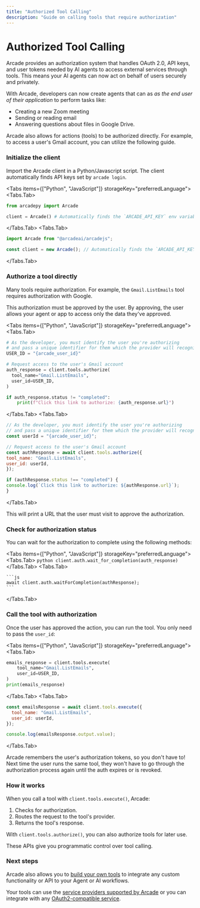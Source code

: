 ```yaml
---
title: "Authorized Tool Calling"
description: "Guide on calling tools that require authorization"
---
```


# Authorized Tool Calling

Arcade provides an authorization system that handles OAuth 2.0, API keys, and user tokens needed by AI agents to access external services through tools. This means your AI agents can now act on behalf of users securely and privately.

With Arcade, developers can now create agents that can as _as the end user of their application_ to perform tasks like:

- Creating a new Zoom meeting
- Sending or reading email
- Answering questions about files in Google Drive.

Arcade also allows for actions (tools) to be authorized directly. For example, to access a user's Gmail account, you can utilize the following guide.


<Steps>

### Initialize the client

Import the Arcade client in a Python/Javascript script. The client automatically finds API keys set by `arcade login`.

<Tabs items={["Python", "JavaScript"]} storageKey="preferredLanguage">
<Tabs.Tab>
```python
from arcadepy import Arcade

client = Arcade() # Automatically finds the `ARCADE_API_KEY` env variable

````
</Tabs.Tab>
<Tabs.Tab>
```js
import Arcade from "@arcadeai/arcadejs";

const client = new Arcade(); // Automatically finds the `ARCADE_API_KEY` env variable
````

</Tabs.Tab>
</Tabs>

### Authorize a tool directly

Many tools require authorization. For example, the `Gmail.ListEmails` tool requires authorization with Google.

This authorization must be approved by the user. By approving, the user allows your agent or app to access only the data they've approved.

<Tabs items={["Python", "JavaScript"]} storageKey="preferredLanguage">
<Tabs.Tab>

```python
# As the developer, you must identify the user you're authorizing
# and pass a unique identifier for them which the provider will recognize (e.g. an email address) to Arcade:
USER_ID = "{arcade_user_id}"

# Request access to the user's Gmail account
auth_response = client.tools.authorize(
  tool_name="Gmail.ListEmails",
  user_id=USER_ID,
)

if auth_response.status != "completed":
    print(f"Click this link to authorize: {auth_response.url}")
```

</Tabs.Tab>
<Tabs.Tab>
```js
// As the developer, you must identify the user you're authorizing
// and pass a unique identifier for them which the provider will recognize (e.g. an email address) to Arcade:
const userId = "{arcade_user_id}";

// Request access to the user's Gmail account
const authResponse = await client.tools.authorize({
tool_name: "Gmail.ListEmails",
user_id: userId,
});

if (authResponse.status !== "completed") {
console.log(`Click this link to authorize: ${authResponse.url}`);
}

````

</Tabs.Tab>
</Tabs>

This will print a URL that the user must visit to approve the authorization.

### Check for authorization status

You can wait for the authorization to complete using the following methods:

<Tabs items={["Python", "JavaScript"]} storageKey="preferredLanguage">
  <Tabs.Tab>
    ```python
    client.auth.wait_for_completion(auth_response)
    ```
  </Tabs.Tab>
  <Tabs.Tab>

    ```js
    await client.auth.waitForCompletion(authResponse);
    ```
  </Tabs.Tab>
</Tabs>


### Call the tool with authorization

Once the user has approved the action, you can run the tool. You only need to pass the `user_id`:

<Tabs items={["Python", "JavaScript"]} storageKey="preferredLanguage">
<Tabs.Tab>


```python
emails_response = client.tools.execute(
    tool_name="Gmail.ListEmails",
    user_id=USER_ID,
)
print(emails_response)
````

</Tabs.Tab>
<Tabs.Tab>

```js
const emailsResponse = await client.tools.execute({
  tool_name: "Gmail.ListEmails",
  user_id: userId,
});

console.log(emailsResponse.output.value);
```

</Tabs.Tab>
</Tabs>

Arcade remembers the user's authorization tokens, so you don't have to! Next time the user runs the same tool, they won't have to go through the authorization process again until the auth expires or is revoked.

### How it works

When you call a tool with `client.tools.execute()`, Arcade:

1. Checks for authorization.
2. Routes the request to the tool's provider.
3. Returns the tool's response.

With `client.tools.authorize()`, you can also authorize tools for later use.

These APIs give you programmatic control over tool calling.

</Steps>

### Next steps

Arcade also allows you to [build your own tools](/home/build-tools/create-a-mcp-server) to integrate any custom functionality or API to your Agent or AI workflows.

Your tools can use the [service providers supported by Arcade](/home/auth-providers) or you can integrate with any [OAuth2-compatible service](/home/auth-providers/oauth2).
